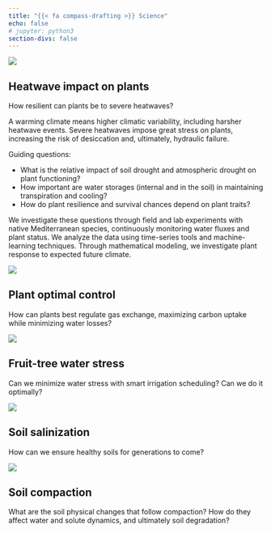 ```yaml
---
title: "{{< fa compass-drafting >}} Science"
echo: false
# jupyter: python3
section-divs: false
---
```


<!-- HEATWAVE -->

::: {layout="[5,20]"}
:::: image_here

![](archive/images/sun-with-glasses2.png)

::::
:::: project_name__here

## Heatwave impact on plants

How resilient can plants be to severe heatwaves?

::::
:::

A warming climate means higher climatic variability, including harsher heatwave events.
Severe heatwaves impose great stress on plants, increasing the risk of desiccation and, ultimately, hydraulic failure.

Guiding questions:

* What is the relative impact of soil drought and atmospheric drought on plant functioning?
* How important are water storages (internal and in the soil) in maintaining transpiration and cooling?
* How do plant resilience and survival chances depend on plant traits?

We investigate these questions through field and lab experiments with native Mediterranean species, continuously monitoring water fluxes and plant status.
We analyze the data using time-series tools and machine-learning techniques.
Through mathematical modeling, we investigate plant response to expected future climate.

<!-- OPTIMAL CONTROL -->

::: {layout="[5,20]"}
:::: image_here

![](archive/images/plant-circle.png)

::::
:::: project_name__here

## Plant optimal control

How can plants best regulate gas exchange, maximizing carbon uptake while minimizing water losses?

::::
:::

<!-- PLANT WATER STRESS -->

::: {layout="[5,20]"}
:::: image_here

![](archive/images/fruit-tree.png)

::::
:::: project_name__here

## Fruit-tree water stress

Can we minimize water stress with smart irrigation scheduling? Can we do it optimally?

::::
:::

<!-- SOIL SALINIZATION -->

::: {layout="[5,20]"}
:::: image_here

![](archive/images/salt-shaker1.png)

::::
:::: project_name__here

## Soil salinization

How can we ensure healthy soils for generations to come?

::::
:::

<!-- SOIL COMPACTION -->

::: {layout="[5,20]"}
:::: image_here

![](archive/images/footprints.png)

::::
:::: project_name__here

## Soil compaction

What are the soil physical changes that follow compaction? How do they affect water and solute dynamics, and ultimately soil degradation? 

::::
:::





<link rel="stylesheet" href="https://use.fontawesome.com/releases/v5.10.2/css/all.css">

